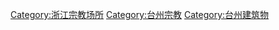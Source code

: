 [[Category:浙江宗教场所|Category:浙江宗教场所]]
[[Category:台州宗教|Category:台州宗教]]
[[Category:台州建筑物|Category:台州建筑物]]